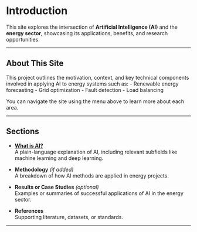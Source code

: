 # Introduction 

This site explores the intersection of **Artificial Intelligence (AI)** and the **energy sector**, showcasing its applications, benefits, and research opportunities.

---

## About This Site {.unnumbered}

This project outlines the motivation, context, and key technical components involved in applying AI to energy systems such as:
- Renewable energy forecasting
- Grid optimization
- Fault detection
- Load balancing

You can navigate the site using the menu above to learn more about each area.

---

## Sections {.unnumbered}

- **[What is AI?](ai_definition.qmd)**  
  A plain-language explanation of AI, including relevant subfields like machine learning and deep learning.

- **Methodology** *(if added)*  
  A breakdown of how AI methods are applied in energy projects.

- **Results or Case Studies** *(optional)*  
  Examples or summaries of successful applications of AI in the energy sector.

- **References**  
  Supporting literature, datasets, or standards.

---


